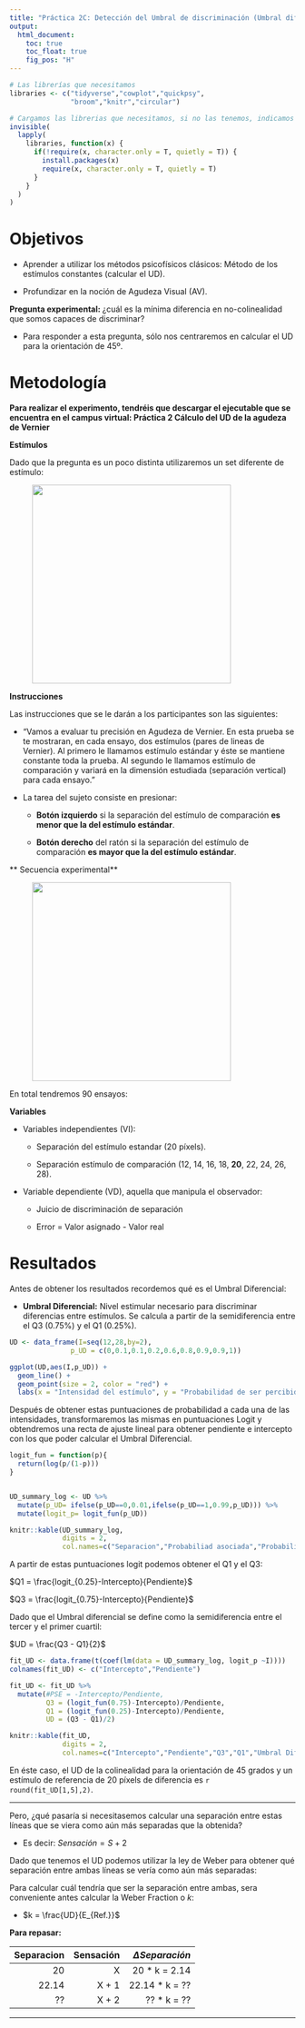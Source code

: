---
title: "Práctica 2C: Detección del Umbral de discriminación (Umbral diferencial) de la Colinealidad"
output:
  html_document:
    toc: true
    toc_float: true
    fig_pos: "H"
---

```{r, echo = F, message = F, warning=F}
# Las librerías que necesitamos
libraries <- c("tidyverse","cowplot","quickpsy",
               "broom","knitr","circular")

# Cargamos las librerias que necesitamos, si no las tenemos, indicamos a R que las instale
invisible(
  lapply(
    libraries, function(x) {
      if(!require(x, character.only = T, quietly = T)) {
        install.packages(x)
        require(x, character.only = T, quietly = T)
      }
    }
  )
)
```

# Objetivos

  - Aprender a utilizar los métodos psicofísicos clásicos: Método de los estímulos constantes (calcular el UD).
  
  - Profundizar en la noción de Agudeza Visual (AV).
  
**Pregunta experimental: ** ¿cuál es la mínima diferencia en no-colinealidad que somos capaces de discriminar?

  - Para responder a esta pregunta, sólo nos centraremos en calcular el UD para la orientación de 45º. 

# Metodología

**Para realizar el experimento, tendréis que descargar el ejecutable que se encuentra en el campus virtual: Práctica 2 Cálculo del UD de la agudeza de Vernier**


**Estímulos**
  
Dado que la pregunta es un poco distinta utilizaremos un set diferente de estímulo:
  
<figure>
<p><img src="./pia/P2/Vernier_UD.png" width="350px">
<figcaption>  </figcaption>
</figure>

**Instrucciones**

Las instrucciones que se le darán a los participantes son las siguientes: 

  - "Vamos a evaluar tu precisión en Agudeza de Vernier. En esta prueba se te mostraran, en cada ensayo, dos estímulos (pares de lineas de Vernier). Al primero le llamamos estímulo estándar y éste se mantiene constante toda la prueba. Al segundo le llamamos estímulo de comparación y variará en la dimensión estudiada (separación vertical) para cada ensayo."
  
  - La tarea del sujeto consiste en presionar:
  
    - **Botón izquierdo** si la separación del estímulo de comparación **es menor que la del estímulo estándar**.
    
    - **Botón derecho** del ratón si la separación del estímulo de comparación **es mayor que la del estímulo estándar**.
    
** Secuencia experimental**

<figure>
<p><img src="./pia/P2/P2_Seq_UD.png" width="350px">
<figcaption>  </figcaption>
</figure>


En total tendremos 90 ensayos:

\begin{equation}
\label{trials_p2b}
\ 9~separaciones \times 10~repeticiones = 90~ensayos~(trials) 
\end{equation}


**Variables**
  
  - Variables independientes (VI):

    - Separación del estímulo estandar (20 píxels).
  
    - Separación estímulo de comparación (12, 14, 16, 18, **20**, 22, 24, 26, 28).

  - Variable dependiente (VD), aquella que manipula el observador:

    - Juicio de discriminación de separación
    
    - Error = Valor asignado - Valor real


# Resultados


Antes de obtener los resultados recordemos qué es el Umbral Diferencial:

  - **Umbral Diferencial:** Nivel estimular necesario para discriminar diferencias entre estímulos. Se calcula a partir de la semidiferencia entre el Q3 (0.75%) y el Q1 (0.25%).
  
\begin{equation}
\label{UD}
\ UD = (Q3 - Q1)/2
\end{equation}



```{r}
UD <- data_frame(I=seq(12,28,by=2),
               p_UD = c(0,0.1,0.1,0.2,0.6,0.8,0.9,0.9,1))

ggplot(UD,aes(I,p_UD)) + 
  geom_line() +
  geom_point(size = 2, color = "red") +
  labs(x = "Intensidad del estímulo", y = "Probabilidad de ser percibido como más dulce") 
```


Después de obtener estas puntuaciones de probabilidad a cada una de las intensidades, transformaremos las mismas en puntuaciones Logit y obtendremos una recta de ajuste lineal para obtener pendiente e intercepto con los que poder calcular el Umbral Diferencial. 

```{r}
logit_fun = function(p){
  return(log(p/(1-p)))
}


UD_summary_log <- UD %>%
  mutate(p_UD= ifelse(p_UD==0,0.01,ifelse(p_UD==1,0.99,p_UD))) %>%
  mutate(logit_p= logit_fun(p_UD))

knitr::kable(UD_summary_log, 
             digits = 2,
             col.names=c("Separacion","Probabiliad asociada","Probabilidad Logit"))
```

A partir de estas puntuaciones logit podemos obtener el Q1 y el Q3:

$Q1 = \frac{logit_{0.25}-Intercepto}{Pendiente}$ 

$Q3 = \frac{logit_{0.75}-Intercepto}{Pendiente}$ 

Dado que el Umbral diferencial se define como la semidiferencia entre el tercer y el primer cuartil:

$UD = \frac{Q3 - Q1}{2}$ 

```{r}

fit_UD <- data.frame(t(coef(lm(data = UD_summary_log, logit_p ~I))))
colnames(fit_UD) <- c("Intercepto","Pendiente")

fit_UD <- fit_UD %>%
  mutate(#PSE = -Intercepto/Pendiente,
         Q3 = (logit_fun(0.75)-Intercepto)/Pendiente,
         Q1 = (logit_fun(0.25)-Intercepto)/Pendiente,
         UD = (Q3 - Q1)/2)

knitr::kable(fit_UD, 
             digits = 2,
             col.names=c("Intercepto","Pendiente","Q3","Q1","Umbral Diferencial"))

```

En éste caso, el UD de la colinealidad para la orientación de 45 grados y un estímulo de referencia de 20 píxels de diferencia es `r round(fit_UD[1,5],2)`.

---

Pero, ¿qué pasaría si necesitasemos calcular una separación entre estas líneas que se viera como aún más separadas que la obtenida?

  - Es decir: $Sensación = S + 2$
  
Dado que tenemos el UD podemos utilizar la ley de Weber para obtener qué separación entre ambas líneas se vería como aún más separadas:

Para calcular cuál tendría que ser la separación entre ambas, sera conveniente antes calcular la Weber Fraction o $k$:

  - $k = \frac{UD}{E_{Ref.}}$
  

**Para repasar:**


| Separacion| Sensación| $\Delta Separación$|
|----------:|--------------------:|------------------:|
|         20|                    X|  20 * k = 2.14|
|      22.14|                X + 1| 22.14 * k = ??|
|         ??|                X + 2| ?? * k    = ??|

---

<br>

